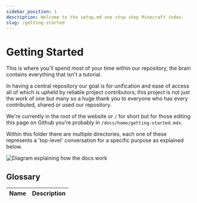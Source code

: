 ```yaml
---
sidebar_position: 1
description: Welcome to the setup.md one stop shop Minecraft index.
slug: /getting-started
---
```


# Getting Started

This is where you'll spend most of your time within our repository, the brain contains everything that isn't a tutorial.

In having a central repository our goal is for unification and ease of access all of which is upheld by reliable project contributors, this project is not just the work of one but many so a huge thank you to everyone who has every contributed, shared or used our repository.

We're currently in the root of the website or `/` for short but for those editing this page on Github you're probably in `/docs/home/getting-started.mdx`.

Within this folder there are multiple directories, each one of these represents a 'top-level' conversation for a specific purpose as explained below.

![Diagram explaining how the docs work](/static/home/explanation.svg)

## Glossary

| Name              | Description                                                                                                                                                                                   |
| :---------------- | :-------------------------------------------------------------------------------------------------------------------------------------------------------------------------------------------- |


